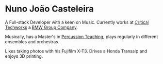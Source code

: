 # Nuno João Casteleira

A Full-stack Developer with a keen on Music.
Currently works at [Critical Techworks](https://www.criticaltechworks.com) a
[BMW Group Company](https://www.bmwgroup.com/en/company.html).

Musically, has a Master's in [Percussion Teaching](https://hdl.handle.net/10400.11/6631),
plays regularly in different ensembles and orchestras.

Likes taking photos with his Fujifilm X-T3.
Drives a Honda Transalp and enjoys 3D printing.